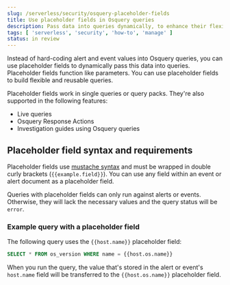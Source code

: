 ```yaml
---
slug: /serverless/security/osquery-placeholder-fields
title: Use placeholder fields in Osquery queries 
description: Pass data into queries dynamically, to enhance their flexibility and reusability.
tags: [ 'serverless', 'security', 'how-to', 'manage' ]
status: in review
---
```


<div id="osquery-placeholder-fields"></div>

Instead of hard-coding alert and event values into Osquery queries, you can use placeholder fields to dynamically pass this data into queries. Placeholder fields function like parameters. You can use placeholder fields to build flexible and reusable queries. 

Placeholder fields work in single queries or query packs. They're also supported in the following features:

* <DocLink slug="/serverless/security/alerts-run-osquery">Live queries</DocLink>
* <DocLink slug="/serverless/security/osquery-response-action">Osquery Response Actions</DocLink>
* <DocLink slug="/serverless/security/invest-guide-run-osquery">Investigation guides using Osquery queries</DocLink> 

<div id="placeholder-field-syntax"></div>

## Placeholder field syntax and requirements

Placeholder fields use [mustache syntax](http://mustache.github.io/) and must be wrapped in double curly brackets (`{{example.field}}`). You can use any field within an event or alert document as a placeholder field. 

Queries with placeholder fields can only run against alerts or events. Otherwise, they will lack the necessary values and the query status will be `error`. 

<div id="placeholder-field-example"></div>

### Example query with a placeholder field

The following query uses the `{{host.name}}` placeholder field: 

```sql
SELECT * FROM os_version WHERE name = {{host.os.name}}
```

When you run the query, the value that's stored in the alert or event's `host.name` field will be transferred to the `{{host.os.name}}` placeholder field. 